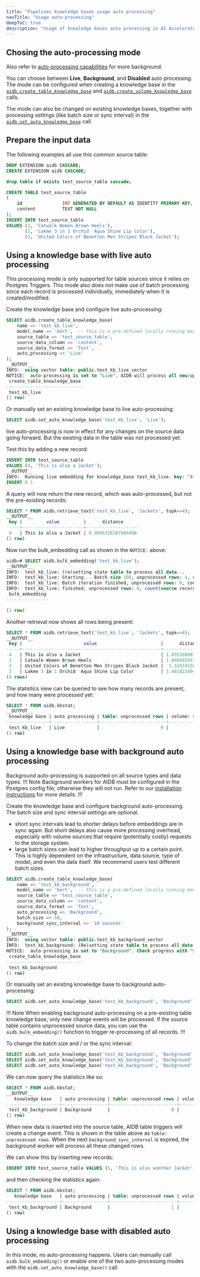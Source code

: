 ```yaml
---
title: "Pipelines knowledge bases usage auto processing"
navTitle: "Usage auto-processing"
deepToC: true
description: "Usage of knowledge bases auto processing in AI Accelerator Pipelines."
---
```



## Chosing the auto-processing mode
Also refer to [auto-processing capabilities](../capabilities/auto-processing) for more background.

You can choose between **Live**, **Background**, and **Disabled** auto processing. The mode can be configured when creating a knowledge base in the
[`aidb.create_table_knowledge_base`](../reference/knowledge_bases#aidbcreate_table_knowledge_base) and [`aidb.create_volume_knowledge_base`](../reference/knowledge_bases#aidbcreate_volume_knowledge_base) calls.

The mode can also be changed on existing knowledge bases, together with processing settings (like batch size or sync interval) in the [`aidb.set_auto_knowledge_base`](../reference/knowledge_bases#aidbset_auto_knowledge_base) call.

## Prepare the input data
The following examples all use this common source table:
```sql
DROP EXTENSION aidb CASCADE;
CREATE EXTENSION aidb CASCADE;

drop table if exists test_source_table cascade;

CREATE TABLE test_source_table
(
    id               INT GENERATED BY DEFAULT AS IDENTITY PRIMARY KEY,
    content          TEXT NOT NULL
);
INSERT INTO test_source_table
VALUES (1, 'Catwalk Women Brown Heels'),
       (2, 'Lakme 3 in 1 Orchid  Aqua Shine Lip Color'),
       (3, 'United Colors of Benetton Men Stripes Black Jacket');
```



## Using a knowledge base with live auto processing
This processing mode is only supported for table sources since it relies on Postgres Triggers. This mode also does not make use of batch processing since each record is processed individually, immediately when it is created/modified.

Create the knowledge base and configure live auto-processing:
```sql
SELECT aidb.create_table_knowledge_base(
    name => 'test_kb_live',
    model_name => 'bert',  -- this is a pre-defined locally running model
    source_table => 'test_source_table',
    source_data_column => 'content',
    source_data_format => 'Text',
    auto_processing => 'Live'
);
__OUTPUT__
INFO:  using vector table: public.test_kb_live_vector
NOTICE:  auto-processing is set to "Live". AIDB will process all new/updates rows going forward. To process existing data, manually run "SELECT aidb.bulk_embedding('test_kb_live');"
 create_table_knowledge_base
-----------------------------
 test_kb_live
(1 row)
```

Or manually set an existing knowledge base to live auto-processing:
```sql
SELECT aidb.set_auto_knowledge_base('test_kb_live', 'Live');
```


live auto-processing is now in effect for any changes on the source data going forward. But the existing data in the table was not processed yet.

Test this by adding a new record:
```sql
INSERT INTO test_source_table
VALUES (4, 'This is also a Jacket');
__OUTPUT__
INFO:  Running live embedding for knowledge_base test_kb_live. key: "4" content: "This is also a Jacket"
INSERT 0 1
```

A query will now return the new record, which was auto-processed, but not the pre-existing records:
```sql
SELECT * FROM aidb.retrieve_text('test_kb_live', 'Jackets', topk=>4);
__OUTPUT__
 key |         value         |      distance
-----+-----------------------+--------------------
 4   | This is also a Jacket | 0.9696326387986498
(1 row)
```

Now run the bulk_embedding call as shown in the `NOTICE:` above:
```sql
aidb=# SELECT aidb.bulk_embedding('test_kb_live');
__OUTPUT__
INFO:  test_kb_live: (re)setting state table to process all data...
INFO:  test_kb_live: Starting... Batch size 100, unprocessed rows: 4, count(source records): 4, count(embeddings): 1
INFO:  test_kb_live: Batch iteration finished, unprocessed rows: 0, count(source records): 4, count(embeddings): 4
INFO:  test_kb_live: finished, unprocessed rows: 0, count(source records): 4, count(embeddings): 4
 bulk_embedding
----------------

(1 row)
```

Another retrieval now shows all rows being present:
```sql
SELECT * FROM aidb.retrieve_text('test_kb_live', 'Jackets', topk=>4);
__OUTPUT__
 key |                       value                        |      distance
-----+----------------------------------------------------+--------------------
 4   | This is also a Jacket                              | 1.0353689874817347
 1   | Catwalk Women Brown Heels                          | 1.0404924577497399
 3   | United Colors of Benetton Men Stripes Black Jacket |  1.324741586641547
 2   | Lakme 3 in 1 Orchid  Aqua Shine Lip Color          | 1.4018234945521992
(4 rows)
```

The statistics view can be queried to see how many records are present, and how many were processed yet:
```sql
SELECT * FROM aidb.kbstat;
__OUTPUT__
 knowledge base | auto processing | table: unprocessed rows | volume: scans completed | count(source records) | count(embeddings)
----------------+-----------------+-------------------------+-------------------------+-----------------------+-------------------
 test_kb_live   | Live            |                       0 |                         |                     4 |                 4
(1 row)
```



## Using a knowledge base with background auto processing
Background auto-processing is supported on all source types and data types.
!!! Note
Background workers for AIDB must be configured in the Postgres config file; otherwise they will not run.
Refer to our [installation instructions](../installing) for more details.
!!!

Create the knowledge base and configure background auto-processing. The batch size and sync interval settings are optional.
- short sync intervals lead to shorter delays before embeddings are in sync again. But short delays also cause more processing overhead, especially with volume sources that require (potentially costly) requests to the storage system.
- large batch sizes can lead to higher throughput up to a certain point. This is highly dependent on the infrastructure, data source, type of model, and even the data itself. We recommend users test different batch sizes.

```sql
SELECT aidb.create_table_knowledge_base(
    name => 'test_kb_background',
    model_name => 'bert',  -- this is a pre-defined locally running model
    source_table => 'test_source_table',
    source_data_column => 'content',
    source_data_format => 'Text',
    auto_processing => 'Background',
    batch_size => 50,
    background_sync_interval => '10 seconds'
);
__OUTPUT__
INFO:  using vector table: public.test_kb_background_vector
INFO:  test_kb_background: (Re)setting state table to process all data...
NOTICE:  auto-processing is set to "Background". Check progress with "SELECT * FROM aidb.kbstat;"
 create_table_knowledge_base
-----------------------------
 test_kb_background
(1 row)
```

Or manually set an existing knowledge base to background auto-processing:
```sql
SELECT aidb.set_auto_knowledge_base('test_kb_background', 'Background');
```
!!! Note
When enabling background auto-processing on a pre-existing table knowledge base, only new change events will be processed.
If the source table contains unprocessed source data, you can use the `aidb.bulk_embedding()` function to trigger re-processing of all records.
!!!


To change the batch size and / or the sync interval:
```sql
SELECT aidb.set_auto_knowledge_base('test_kb_background', 'Background', batch_size=>10);
SELECT aidb.set_auto_knowledge_base('test_kb_background', 'Background', background_sync_interval=>'10 minutes');
SELECT aidb.set_auto_knowledge_base('test_kb_background', 'Background', batch_size=>10, background_sync_interval=>'10 minutes');
```

We can now query the statistics like so:
```sql
SELECT * FROM aidb.kbstat;
__OUTPUT__
   knowledge base   | auto processing | table: unprocessed rows | volume: scans completed | count(source records) | count(embeddings)
--------------------+-----------------+-------------------------+-------------------------+-----------------------+-------------------
 test_kb_background | Background      |                       0 |                         |                     4 |                 4
(1 row)
```

When new data is inserted into the source table, AIDB table triggers will create a change event. This is shown in the table above as `table: unprocessed rows`.
When the next `background_sync_interval` is expired, the background worker will process all these changed rows.

We can show this by inserting new records:

```sql
INSERT INTO test_source_table VALUES (5, 'This is also another Jacket');
```

and then checking the statistics again:
```sql
SELECT * FROM aidb.kbstat;
   knowledge base   | auto processing | table: unprocessed rows | volume: scans completed | count(source records) | count(embeddings)
--------------------+-----------------+-------------------------+-------------------------+-----------------------+-------------------
 test_kb_background | Background      |                       1 |                         |                     5 |                 4
(1 row)
```



## Using a knowledge base with disabled auto processing

In this mode, no auto-processing happens. Users can manually call `aidb.bulk_embedding()` or enable one of the two auto-processing modes with the `aidb.set_auto_knowledge_base()` call.
